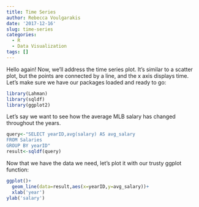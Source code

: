 ```yaml
---
title: Time Series
author: Rebecca Voulgarakis
date: '2017-12-16'
slug: time-series
categories:
  - R
  - Data Visualization
tags: []
---
```


Hello again! Now, we'll address the time series plot. It's similar to a scatter plot, but the points are connected by a line, and the x axis displays time. Let's make sure we have our packages loaded and ready to go:

```r
library(Lahman)
library(sqldf)
library(ggplot2)
```

Let's say we want to see how the average MLB salary has changed throughout the years.

```r
query<-"SELECT yearID,avg(salary) AS avg_salary
FROM Salaries
GROUP BY yearID"
result<-sqldf(query)
```

Now that we have the data we need, let's plot it with our trusty ggplot function:

```r
ggplot()+
  geom_line(data=result,aes(x=yearID,y=avg_salary))+
  xlab('year')
ylab('salary')
```

